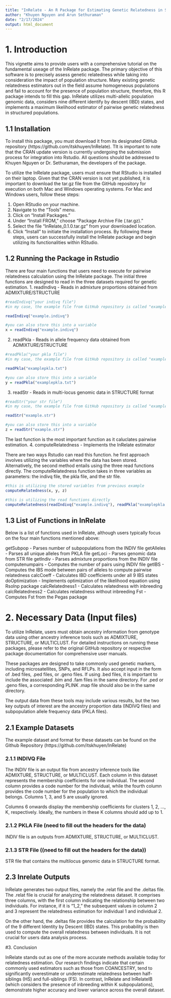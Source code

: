 ```yaml
---
title: "InRelate - An R Package for Estimating Genetic Relatedness in Structured Populations"
author: "Khuyen Nguyen and Arun Sethuraman"
date: "2/17/2024"
output: html_document
---
```


# 1. Introduction

This vignette aims to provide users with a comprehensive tutorial on the fundamental useage of the InRelate package. The primary objective of this software is to precisely assess genetic relatedness while taking into consideration the impact of population structure. Many existing genetic relatedness estimators out in the field assume homogeneous populations and fail to account for the presence of population structure, therefore, this R package intends to fill this gap. InRelate utilizes multi-allelic population genomic data, considers nine different identify by descent (IBD) states, and implements a maximum likelihood estimator of pairwise genetic relatedness in structured populations. 

## 1.1 Installation

To install this package, you must download it from its designated GitHub repository (https://github.com/itskhuyen/InRelate). TIt is important to note that the CRAN update version is currently undergoing the submission process for integration into Rstudio. All questions should be addressed to Khuyen Nguyen or Dr. Sethuraman, the developers of the package.


To utilize the InRelate package, users must ensure that RStudio is installed on their laptop. Given that the CRAN version is not yet published, it is important to download the tar.gz file from the GitHub repository for execution on both Mac and Windows operating systems. For Mac and Windows users, follow these steps:

1. Open RStudio on your machine.
2. Navigate to the "Tools" menu.
3. Click on "Install Packages."
4. Under "Install FROM," choose "Package Archive File (.tar.gz)."
5. Select the file "InRelate_0.1.0.tar.gz" from your downloaded location.
6. Click "Install" to initiate the installation process.
By following these steps, users can successfully install the InRelate package and begin utilizing its functionalities within RStudio.

## 1.2 Running the Package in Rstudio
There are four main functions that users need to execute for pairwise relatedness calculation using the InRelate package. The initial three functions are designed to read in the three datasets required for genetic estimation.
1. readIndivq - Reads in admixture proportions obtained from ADMIXTURE/STRUCTURE

```r
#readIndivq("your indivq file")
#in my case, the example file from GitHub repository is called "example.indivq"

readIndivq("example.indivq")

#you can also store this into a variable
x = readIndivq("example.indivq")
```

2. readPkla - Reads in allele frequency data obtained from ADMIXTURE/STRUCTURE
```r
#readPkla("your pkla file")
#in my case, the example file from GitHub repository is called "examplepkla.txt"

readPkla("examplepkla.txt")

#you can also store this into a variable
y = readPkla("examplepkla.txt")
```

3. readStr - Reads in multi-locus genomic data in STRUCTURE format
```r
#readStr("your str file")
#in my case, the example file from GitHub repository is called "example.str"

readStr("example.str")

#you can also store this into a variable
z = readStr("example.str")
```

The last function is the most important function as it caluclates pairwise estimation.
4. computeRelatedness - Implements the InRelate estimator

There are two ways Rstudio can read this function. he first approach involves utilizing the variables where the data has been stored. Alternatively, the second method entails using the three read functions directly. The computeRelatedness function takes in three variables as parameters: the indivq file, the pkla file, and the str file.

```r
#this is utilizing the stored variables from previous example
computeRelatedness(x, y, z)

#this is utilizing the read functions directly
computeRelatedness(readIndivq("example.indivq"), readPkla("examplepkla.txt"), readStr("example.str"))

```

## 1.3 List of Functions in InRelate

Below is a list of functions used in InRelate, although users typically focus on the four main functions mentioned above:

getSubpop - Parses number of subpopulations from the INDIV file
getAlleles - Parses all unique alleles from PKLA file
getLoci - Parses genomic data from STR file
getIndiv - Parses admixture proportions from the INDIV file
computenumpairs - Computes the number of pairs using INDIV file
getIBS - Computes the IBS mode between pairs of alleles to compute pairwise relatedness
calcCoeff - Calculates IBD coefficients under all 9 IBS states
doOptimization - Implements optimization of the likelihood equation using Rsolnp package
calcRelatedness1 - Calculates relatedness with inbreeding
calcRelatedness2 - Calculates relatedness without inbreeding
Fst - Computes Fst from the Pegas package

# 2. Necessary Data (Input files)

To utilize InRelate, users must obtain ancestry information from genotype data using other ancestry inference tools such as ADMIXTURE, STRUCTURE, or MULTICLUST. For detailed instructions on running these packages, please refer to the original GitHub repository or respective package documentation for comprehensive user manuals.

These packages are designed to take commonly used genetic markers, including microsatellites, SNPs, and RFLPs. It also accept input in the form of .bed files, .ped files, or .geno files. If using .bed files, it is important to include the associated .bim and .fam files in the same directory. For .ped or .geno files, a corresponding PLINK .map file should also be in the same directory.

The output data from these tools may include various results, but the two key outputs of interest are the ancestry proportion data (INDIVQ files) and subpopulation allele frequency data (PKLA files).

## 2.1 Example Datasets

The example dataset and format for these datasets can be found on the Github Repository (https://github.com/itskhuyen/InRelate)

### 2.1.1 INDIVQ File

The INDIV file is an output file from ancestry inference tools like ADMIXTURE, STRUCTURE, or MULTICLUST. Each column in this dataset represents the membership coefficients for one individual. The second column provides a code number for the individual, while the fourth column provides the code number for the population to which the individual belongs. Columns 1, 3, and 5 are usually ignored.

Columns 6 onwards display the membership coefficients for clusters 1, 2, ..., K, respectively. Ideally, the numbers in these K columns should add up to 1.

### 2.1.2 PKLA File (need to fill out the headers for the data)
INDIV file is an outputs from ADMIXTURE, STRUCTURE, or MULTICLUST. 

### 2.1.3 STR File ((need to fill out the headers for the data))
STR file that contains the multilocus genomic data in STRUCTURE format.

## 2.3 Inrelate Outputs

InRelate generates two output files, namely the .relat file and the .deltas file. The .relat file is crucial for analyzing the relatedness dataset. It comprises three columns, with the first column indicating the relationship between two individuals. For instance, if it is "1_2," the subsequent values in column 2 and 3 represent the relatedness estimation for individual 1 and individual 2.

On the other hand, the .deltas file provides the calculation for the probability of the 9 different Identity by Descent (IBD) states. This probability is then used to compute the overall relatedness between individuals. It is not crucial for users data analysis process.

#3. Conclusion

InRelate stands out as one of the more accurate methods available today for relatedness estimation. Our research findings indicate that certain commonly used estimators such as those from COANCESTRY, tend to significantly overestimate or underestimate relatedness between half-siblings (HS) and full-siblings (FS). In contrast, InRelate and InRelateIB (which considers the presence of inbreeding within K subpopulations), demonstrate higher accuracy and lower variance across the overall dataset.


